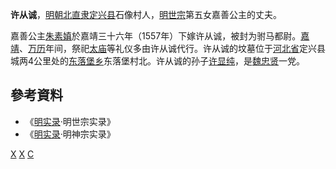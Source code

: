 '''许从诚'''，[[明朝|明朝]][[北直隶|北直隶]][[定兴县|定兴县]]石像村人，[[明世宗|明世宗]]第五女嘉善公主的丈夫。

嘉善公主[[朱素嫃|朱素嫃]]於嘉靖三十六年（1557年）下嫁许从诚，被封为驸马都尉。[[嘉靖|嘉靖]]、[[万历|万历]]年间，祭祀[[太庙|太庙]]等礼仪多由许从诚代行。许从诚的坟墓位于[[河北省|河北省]]定兴县城两4公里处的[[东落堡乡|东落堡乡]]东落堡村北。许从诚的孙子[[许显纯|许显纯]]，是[[魏忠贤|魏忠贤]]一党。
== 參考資料 ==
* 《[[明实录|明实录]]·明世宗实录》
* 《[[明实录|明实录]]·明神宗实录》
[[Category:明朝驸马都尉|X]]
[[Category:定兴人|X]]
[[Category:许姓|C]]